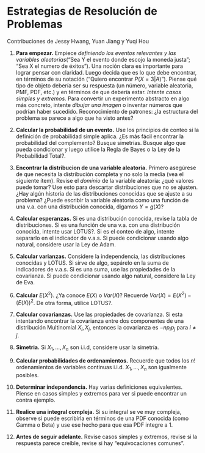 # Estrategias de Resolución de Problemas {#estrategias}


Contribuciones de Jessy Hwang, Yuan Jiang y Yuqi Hou


1. $\textbf{Para empezar.}$ Empiece $\textit{definiendo los eventos relevantes y las variables aleatorias}$("Sea Y el evento donde escojo la moneda justa"; "Sea X el numero de éxitos"). Una noción clara es importante para lograr pensar con claridad. Luego decida que es lo que debe encontrar, en términos de su notación ("Quiero encontrar $P(X=3|A)$"). Piense qué tipo de objeto debería ser su respuesta (un número, variable aleatoria, PMF, PDF, etc.) y en términos de que debería estar.
$\textit{Intente casos simples y extremos.}$ Para convertir un experimento abstracto en algo más concreto, intente $\textit{dibujar una imagen}$ o inventar números que podrían haber sucedido. Reconocimiento de patrones: ¿la estructura del problema se parece a algo que ha visto antes?

2. $\textbf{Calcular la probabilidad de un evento.}$ Use los principios de conteo si la definición de probabilidad simple aplica. ¿Es más fácil encontrar la probabilidad del complemento? Busque simetrías. Busque algo que pueda condicionar y luego utilice la Regla de Bayes o la Ley de la Probabilidad Total?.

3. $\textbf{Encontrar la distribucion de una variable aleatoria.}$ Primero asegúrese de que necesita la distribución completa y no solo la media (vea el siguiente ítem). Revise el $\textit{dominio}$ de la variable aleatoria: ¿qué valores puede tomar? Use esto para descartar distribuciones que no se ajusten. ¿Hay algún historia de las distribuciones conocidas que se ajuste a su problema? ¿Puede escribir la variable aleatoria como una función de una v.a. con una distribución conocida, digamos $Y=g(X)$?

4. $\textbf{Calcular esperanzas.}$ Si es una distribución conocida, revise la tabla de distribuciones. Si es una función de una v.a. con una distribución conocida, intente usar LOTUS?. Si es el conteo de algo, intente separarlo en el indicador de v.a.s. Si puede condicionar usando algo natural, considere usar la Ley de Adam. 

5. $\textbf{Calcular varianzas.}$ Considere la independencia, las distribuciones conocidas y LOTUS. Si sirve de algo, sepárelo en la suma de indicadores de v.a.s. Si es una suma, use las propiedades de la covarianza. Si puede condicionar usando algo natural, considere la Ley de Eva.

6. $\textbf{Calcular}$ $E(X^2)$. ¿Ya conoce $E(X)$ o $Var(X)$? Recuerde $Var(X)=E(X^2)-(E(X))^2$. De otra forma, utilice LOTUS?.

7. $\textbf{Calcular covarianzas.}$ Use las propiedades de covarianza. Si esta intentando encontrar la covarianza entre dos componentes de una distribución Multinomial $X_i,X_j$, entonces la covarianza es $-np_i p_j$ para $i \ne j$.

8. $\textbf{Simetria.}$ Si $X_1,...,X_n$ son i.i.d, considere usar la simetría.

9. $\textbf{Calcular probabilidades de ordenamientos.}$ Recuerde que todos los $n!$ ordenamientos de variables continuas i.i.d. $X_1,...,X_n$ son igualmente posibles.

10. $\textbf{Determinar independencia.}$ Hay varias definiciones equivalentes. Piense en casos simples y extremos para ver si puede encontrar un contra ejemplo.

11. $\textbf{Realice una integral compleja.}$ Si su integral se ve muy compleja, observe si puede escribirla en términos de una PDF conocida (como Gamma o Beta) y use ese hecho para que esa PDF integre a 1. 

12. $\textbf{Antes de seguir adelante.}$ Revise casos simples y extremos, revise si la respuesta parece creíble, revise si hay "equivocaciones comunes".


